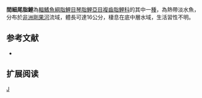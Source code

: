 {{Speciesbox 
| genus = Phago
| species = intermedius
| status = LC
| status_system = IUCN3.1
| authority =  [[Schilthuis|Schilthuis]], 1891
| synonyms = *''Phago fulica,Pellegrin, 1922''
}}
'''間細尾脂鯉'''為[[輻鰭魚綱|輻鰭魚綱]][[脂鯉目|脂鯉目]][[琴脂鯉亞目|琴脂鯉亞目]][[複齒脂鯉科|複齒脂鯉科]]的其中一[[種|種]]，為熱帶淡水魚，分布於[[非洲|非洲]][[剛果河|剛果河]]流域，體長可達16公分，棲息在底中層水域，生活習性不明。

==参考文献==
{{refbegin}}
*{{FishBase_species|genus=Phago|species=intermedius|year=2014|month=2}}
{{refend}}

== 扩展阅读 ==
{{refbegin}}
{{wikispecies-inline|Phago intermedius|間細尾脂鯉}}
{{refend}}

{{Taxonbar|from=Q6421397}}

[[Category:細尾脂鯉屬|J]]


{{魚類小作品}}